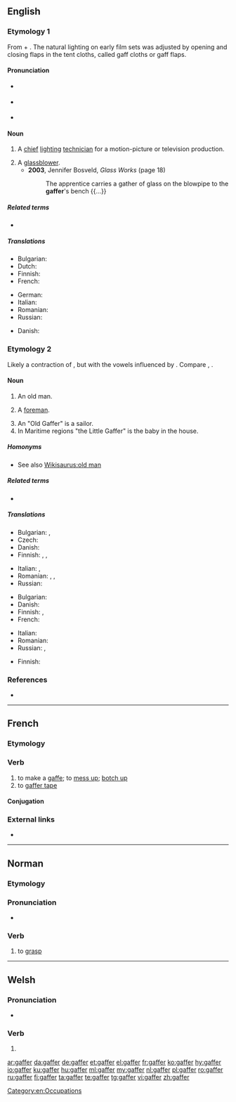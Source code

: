 {{also|Gaffer}}
==English==

===Etymology 1===
From {{etyl|enm|en}} {{m|enm|gaffe||a hook}} + {{m|en|-er}}. The natural lighting on early film sets was adjusted by opening and closing flaps in the tent cloths, called gaff cloths or gaff flaps.

====Pronunciation====
* {{a|GenAm}} {{IPA|/ɡæfɚ/|lang=en}}
* {{a|RP}} {{IPA|/ɡæfə/|lang=en}}
* {{rhymes|æfə(ɹ)|lang=en}}

====Noun====
{{en-noun}}

# {{lb|en|film}} A [[chief]] [[lighting]] [[technician]] for a motion-picture or television production.
# A [[glassblower]].
#* '''2003''', Jennifer Bosveld, ''Glass Works'' (page 18)
#*: The apprentice carries a gather of glass on the blowpipe to the '''gaffer''''s bench {{...}}

=====Related terms=====
* {{l|en|gaffer tape}}

=====Translations=====
{{trans-top|chief lighting technician}}
* Bulgarian: {{t+check|bg|осветител|m}}
* Dutch: {{t+|nl|gaffer}}
* Finnish: {{t|fi|valaistusmestari}}
* French: {{t+|fr|éclairagiste|m|f}}
{{trans-mid}}
* German: {{t|de|Oberbeleuchter|m}}
* Italian: {{t|it|responsabile luci|m}}
* Romanian: {{t|ro|maestru de lumini|m}}
* Russian: {{t|ru|гла́вный освети́тель|m}}
{{trans-bottom}}

{{trans-see|glassblower}}

{{checktrans-top}}
* Danish: {{t-check|da|lysmand}}
{{trans-mid}}

{{trans-bottom}}

===Etymology 2===
Likely a contraction of {{m|en|godfather}}, but with the vowels influenced by {{m|en|grandfather}}. Compare {{cog|fr|compère}}, {{cog|de|Gevatter}}.

====Noun====
{{en-noun}}

# {{lb|en|colloquial}} An old man.
# {{lb|en|British}} A [[foreman]].
# An "Old Gaffer" is a sailor.
# In Maritime regions "the Little Gaffer" is the baby in the house.

=====Homonyms=====
* See also [[Wikisaurus:old man]]

=====Related terms=====
* {{l|en|gammer}}

=====Translations=====
{{trans-top|old man}}
* Bulgarian: {{t|bg|старче|m}}, {{t|bg|дядка|m}}
* Czech: {{t|cs|strejc|m}}
* Danish: {{t|da|gammel mand}}
* Finnish: {{t+|fi|ukko}}, {{t+|fi|äijä}}, {{t+|fi|taata}}
{{trans-mid}}
* Italian: {{t+|it|vecchio|m}}, {{t+|it|anziano|m}}
* Romanian: {{t+|ro|moșneag|m}}, {{t+|ro|moș|m}}, {{t+|ro|bătrân|m}}
* Russian: {{t+|ru|стари́к|m}}
{{trans-bottom}}

{{trans-top|foreman}}
* Bulgarian: {{t+|bg|бригадир|m}}
* Danish: {{t|da|formand}}
* Finnish: {{t+|fi|pomo}}, {{t+|fi|kymppi}}
* French: {{t+|fr|contre-maître|m}}
{{trans-mid}}
* Italian: {{t|it|caposquadra|m}}
* Romanian: {{t+|ro|maistru|m}}
* Russian: {{t+|ru|деся́тник|m}}, {{t+|ru|бригади́р|m}}
{{trans-bottom}}

{{trans-top|sailor}}
* Finnish: {{t|fi|pikipöksy}}
{{trans-mid}}
{{trans-bottom}}

{{trans-see|baby}}

===References===
* {{R:OED Online|code=50091544|title=gaffer|date=1989}}

[[Category:en:Occupations]]

----

==French==

===Etymology===
{{suffix|gaffe|er|lang=fr}}

===Verb===
{{fr-verb}}

# to make a [[gaffe]]; to [[mess up]]; [[botch up]]
# to [[gaffer tape]]

====Conjugation====
{{fr-conj-auto}}

===External links===
* {{R:TLFi}}

----

==Norman==

===Etymology===
{{rfe|lang=nrf}}

===Pronunciation===
* {{audio|Jer-gaffer.ogg|Audio (Jersey)|lang=nrf}}

===Verb===
{{nrf-verb}}

# {{lb|nrf|Jersey}} to [[grasp]]

----

==Welsh==

===Pronunciation===
* {{IPA|/ˈɡafɛr/|lang=cy}}

===Verb===
{{head|cy|mutated verb}}

# {{soft mutation of|caffer|lang=cy}}

[[ar:gaffer]]
[[da:gaffer]]
[[de:gaffer]]
[[et:gaffer]]
[[el:gaffer]]
[[fr:gaffer]]
[[ko:gaffer]]
[[hy:gaffer]]
[[io:gaffer]]
[[ku:gaffer]]
[[hu:gaffer]]
[[ml:gaffer]]
[[my:gaffer]]
[[nl:gaffer]]
[[pl:gaffer]]
[[ro:gaffer]]
[[ru:gaffer]]
[[fi:gaffer]]
[[ta:gaffer]]
[[te:gaffer]]
[[tg:gaffer]]
[[vi:gaffer]]
[[zh:gaffer]]
